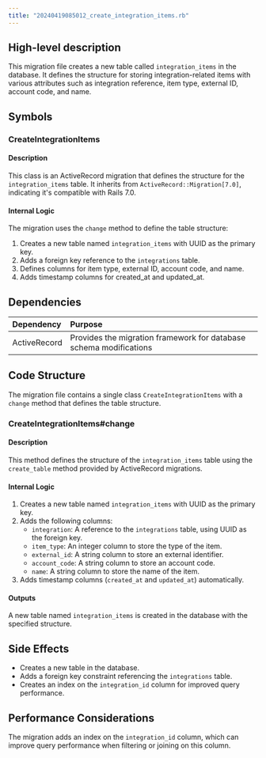 ```yaml
---
title: "20240419085012_create_integration_items.rb"
---
```


## High-level description
This migration file creates a new table called `integration_items` in the database. It defines the structure for storing integration-related items with various attributes such as integration reference, item type, external ID, account code, and name.

## Symbols

### CreateIntegrationItems
#### Description
This class is an ActiveRecord migration that defines the structure for the `integration_items` table. It inherits from `ActiveRecord::Migration[7.0]`, indicating it's compatible with Rails 7.0.

#### Internal Logic
The migration uses the `change` method to define the table structure:

1. Creates a new table named `integration_items` with UUID as the primary key.
2. Adds a foreign key reference to the `integrations` table.
3. Defines columns for item type, external ID, account code, and name.
4. Adds timestamp columns for created_at and updated_at.

## Dependencies
| Dependency | Purpose |
|:-----------|:--------|
| ActiveRecord | Provides the migration framework for database schema modifications |

## Code Structure
The migration file contains a single class `CreateIntegrationItems` with a `change` method that defines the table structure.

### CreateIntegrationItems#change
#### Description
This method defines the structure of the `integration_items` table using the `create_table` method provided by ActiveRecord migrations.

#### Internal Logic
1. Creates a new table named `integration_items` with UUID as the primary key.
2. Adds the following columns:
   - `integration`: A reference to the `integrations` table, using UUID as the foreign key.
   - `item_type`: An integer column to store the type of the item.
   - `external_id`: A string column to store an external identifier.
   - `account_code`: A string column to store an account code.
   - `name`: A string column to store the name of the item.
3. Adds timestamp columns (`created_at` and `updated_at`) automatically.

#### Outputs
A new table named `integration_items` is created in the database with the specified structure.

## Side Effects
- Creates a new table in the database.
- Adds a foreign key constraint referencing the `integrations` table.
- Creates an index on the `integration_id` column for improved query performance.

## Performance Considerations
The migration adds an index on the `integration_id` column, which can improve query performance when filtering or joining on this column.